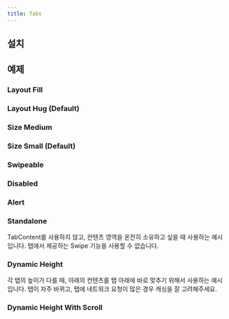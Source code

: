 ```yaml
---
title: Tabs
---
```


<ComponentExample name="tabs-preview" />

## 설치

<Installation name="tabs" />

## 예제

### Layout Fill

<ComponentExample name="tabs-layout-fill" />

### Layout Hug (Default)

<ComponentExample name="tabs-layout-hug" />

### Size Medium

<ComponentExample name="tabs-size-medium" />

### Size Small (Default)

<ComponentExample name="tabs-size-small" />

### Swipeable

<ComponentExample name="tabs-swipeable" />

### Disabled

<ComponentExample name="tabs-disabled" />

### Alert

<ComponentExample name="tabs-alert" />

### Standalone

<Callout type="info">
TabContent를 사용하지 않고, 컨텐츠 영역을 온전히 소유하고 싶을 때 사용하는 예시입니다.
</Callout>

<Callout type="warn">
탭에서 제공하는 Swipe 기능을 사용할 수 없습니다.
</Callout>

<ComponentExample name="tabs-standalone" />

### Dynamic Height

<Callout type="info">
각 탭의 높이가 다를 때, 아래의 컨텐츠를 탭 아래에 바로 맞추기 위해서 사용하는 예시입니다.
</Callout>

<Callout type="warn">
탭이 자주 바뀌고, 탭에 네트워크 요청이 많은 경우 캐싱을 잘 고려해주세요.
</Callout>

<ComponentExample name="tabs-dynamic-height" />

### Dynamic Height With Scroll

<ComponentExample name="tabs-dynamic-height-with-scroll" />
